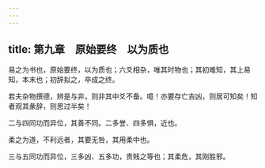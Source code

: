 ```yaml
---
---
---
```

title: 第九章　原始要终　以为质也
---




易之为书也，原始要终，以为质也；六爻相杂，唯其时物也；其初难知，其上易知，本末也；初辞拟之，卒成之终。

若夫杂物撰德，辨是与非，则非其中爻不备。噫！亦要存亡吉凶，则居可知矣！知者观其彖辞，则思过半矣！

二与四同功而异位，其善不同。二多誉、四多惧，近也。

柔之为道，不利远者，其要无咎，其用柔中也。

三与五同功而异位，三多凶、五多功，贵贱之等也；其柔危，其刚胜邪。